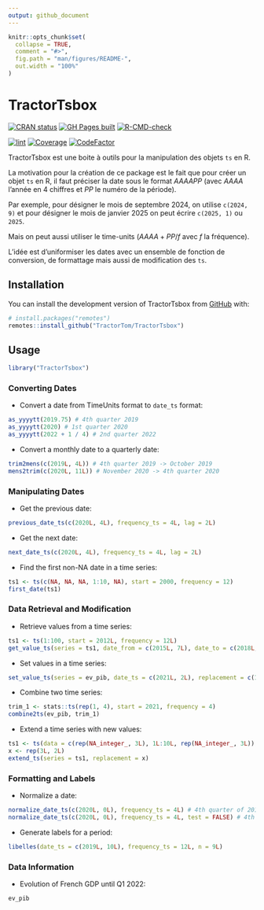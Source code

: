 ```yaml
---
output: github_document
---
```


<!-- README.md is generated from README.Rmd. Please edit that file -->

```r
knitr::opts_chunk$set(
  collapse = TRUE,
  comment = "#>",
  fig.path = "man/figures/README-",
  out.width = "100%"
)
```

# TractorTsbox

<!-- badges: start -->
[![CRAN status](https://www.r-pkg.org/badges/version/TractorTsbox)](https://CRAN.R-project.org/package=TractorTsbox)
[![GH Pages built](https://github.com/TractorTom/TractorTsbox/actions/workflows/pkgdown.yaml/badge.svg)](https://github.com/TractorTom/TractorTsbox/actions/workflows/pkgdown.yaml)
[![R-CMD-check](https://github.com/TractorTom/TractorTsbox/actions/workflows/R-CMD-check.yaml/badge.svg)](https://github.com/TractorTom/TractorTsbox/actions/workflows/R-CMD-check.yaml)

[![lint](https://github.com/TractorTom/TractorTsbox/actions/workflows/lint.yaml/badge.svg)](https://github.com/TractorTom/TractorTsbox/actions/workflows/lint.yaml)
[![Coverage](https://codecov.io/gh/TractorTom/TractorTsbox/graph/badge.svg)](https://app.codecov.io/gh/TractorTom/TractorTsbox)
[![CodeFactor](https://www.codefactor.io/repository/github/TractorTom/TractorTsbox/badge)](https://www.codefactor.io/repository/github/TractorTom/TractorTsbox)
<!-- badges: end -->

TractorTsbox est une boite à outils pour la manipulation des objets `ts` en R.

La motivation pour la création de ce package est le fait que pour créer un objet `ts` en R, il faut préciser la date sous le format $AAAA PP$ (avec $AAAA$ l'année en 4 chiffres et $PP$ le numéro de la période).

Par exemple, pour désigner le mois de septembre 2024, on utilise `c(2024, 9)` et pour désigner le mois de janvier 2025 on peut écrire `c(2025, 1)` ou `2025`.

Mais on peut aussi utiliser le time-units ($AAAA + PP / f$ avec $f$ la fréquence).

L'idée est d'uniformiser les dates avec un ensemble de fonction de conversion, de formattage mais aussi de modification des `ts`.


## Installation

You can install the development version of TractorTsbox from [GitHub](https://github.com/) with:

``` r
# install.packages("remotes")
remotes::install_github("TractorTom/TractorTsbox")
```

## Usage

```r
library("TractorTsbox")
```


### Converting Dates

- Convert a date from TimeUnits format to `date_ts` format:

```r
as_yyyytt(2019.75) # 4th quarter 2019
as_yyyytt(2020) # 1st quarter 2020
as_yyyytt(2022 + 1 / 4) # 2nd quarter 2022
```

- Convert a monthly date to a quarterly date:

```r
trim2mens(c(2019L, 4L)) # 4th quarter 2019 -> October 2019
mens2trim(c(2020L, 11L)) # November 2020 -> 4th quarter 2020
```

### Manipulating Dates

- Get the previous date:

```r
previous_date_ts(c(2020L, 4L), frequency_ts = 4L, lag = 2L)
```

- Get the next date:

```r
next_date_ts(c(2020L, 4L), frequency_ts = 4L, lag = 2L)
```

- Find the first non-NA date in a time series:

```r
ts1 <- ts(c(NA, NA, NA, 1:10, NA), start = 2000, frequency = 12)
first_date(ts1)
```

### Data Retrieval and Modification

- Retrieve values from a time series:

```r
ts1 <- ts(1:100, start = 2012L, frequency = 12L)
get_value_ts(series = ts1, date_from = c(2015L, 7L), date_to = c(2018L, 6L))
```

- Set values in a time series:

```r
set_value_ts(series = ev_pib, date_ts = c(2021L, 2L), replacement = c(1, 2, 3))
```

- Combine two time series:

```r
trim_1 <- stats::ts(rep(1, 4), start = 2021, frequency = 4)
combine2ts(ev_pib, trim_1)
```

- Extend a time series with new values:

```r
ts1 <- ts(data = c(rep(NA_integer_, 3L), 1L:10L, rep(NA_integer_, 3L)), start = 2020, frequency = 12)
x <- rep(3L, 2L)
extend_ts(series = ts1, replacement = x)
```

### Formatting and Labels

- Normalize a date:

```r
normalize_date_ts(c(2020L, 0L), frequency_ts = 4L) # 4th quarter of 2019
normalize_date_ts(c(2020L, 0L), frequency_ts = 4L, test = FALSE) # 4th quarter of 2019
```

- Generate labels for a period:

```r
libelles(date_ts = c(2019L, 10L), frequency_ts = 12L, n = 9L)
```

### Data Information

- Evolution of French GDP until Q1 2022:

```r
ev_pib
```
